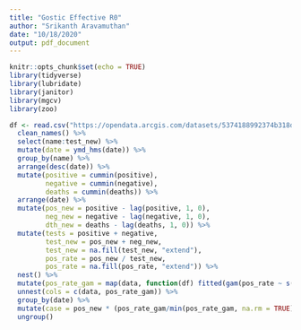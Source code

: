 ---
title: "Gostic Effective R0"
author: "Srikanth Aravamuthan"
date: "10/18/2020"
output: pdf_document
---

```{r setup, include=FALSE}
knitr::opts_chunk$set(echo = TRUE)
library(tidyverse)
library(lubridate)
library(janitor)
library(mgcv)
library(zoo)

```

```{r}
df <- read.csv("https://opendata.arcgis.com/datasets/5374188992374b318d3e2305216ee413_12.csv", fileEncoding="UTF-8-BOM", stringsAsFactors = FALSE) %>% 
  clean_names() %>% 
  select(name:test_new) %>% 
  mutate(date = ymd_hms(date)) %>% 
  group_by(name) %>% 
  arrange(desc(date)) %>% 
  mutate(positive = cummin(positive),
         negative = cummin(negative),
         deaths = cummin(deaths)) %>% 
  arrange(date) %>% 
  mutate(pos_new = positive - lag(positive, 1, 0),
         neg_new = negative - lag(negative, 1, 0),
         dth_new = deaths - lag(deaths, 1, 0)) %>% 
  mutate(tests = positive + negative,
         test_new = pos_new + neg_new,
         test_new = na.fill(test_new, "extend"),
         pos_rate = pos_new / test_new,
         pos_rate = na.fill(pos_rate, "extend")) %>% 
  nest() %>% 
  mutate(pos_rate_gam = map(data, function(df) fitted(gam(pos_rate ~ s(as.numeric(date)), data = df, family = "quasibinomial", weights = test_new)))) %>%
  unnest(cols = c(data, pos_rate_gam)) %>% 
  group_by(date) %>% 
  mutate(case = pos_new * (pos_rate_gam/min(pos_rate_gam, na.rm = TRUE))^0.1) %>% 
  ungroup()

```

